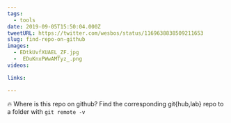 ```yaml
---
tags:
  - tools
date: 2019-09-05T15:50:04.000Z
tweetURL: https://twitter.com/wesbos/status/1169638838509211653
slug: find-repo-on-github
images:
  - EDtkUvfXUAEL_ZF.jpg
  -  EDuKnxPWwAMTyz_.png
videos:

links:

---
```

🔥 Where is this repo on github? Find the corresponding git{hub,lab} repo to a folder with `git remote -v`
